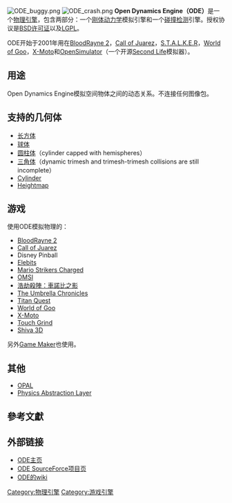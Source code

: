 {{Infobox Software
| name = Open Dynamics Engine
| logo = Odelogo.jpg
| screenshot = 
| caption = 
| developer = Russell Smith
| latest release version = 0.16.2
| latest release date = {{release date and age|2020|07|30}}<ref name="Bitbucket">[https://bitbucket.org/odedevs/ode/downloads/]</ref>
| genre = 
| license = [[BSD许可证|BSD许可证]]<ref name="mainpage">[http://www.ode.org/ode.html ODE Main Page]</ref>
| website = http://www.ode.org/
}}
[[File:ODE_buggy.png|thumb]]
[[File:ODE_crash.png|thumb]]
'''Open Dynamics Engine（ODE）'''是一个[[物理引擎|物理引擎]]，包含两部分：一个[[刚体动力学|刚体动力学]]模拟引擎和一个[[碰撞偵測|碰撞检测]]引擎。授权协议是[[BSD许可证|BSD许可证]]以及[[LGPL|LGPL]]。

ODE开始于2001年用在[[BloodRayne_2|BloodRayne 2]]，[[Call_of_Juarez|Call of Juarez]]，[[S.T.A.L.K.E.R|S.T.A.L.K.E.R]]，[[World_of_Goo|World of Goo]]，[[X-Moto|X-Moto]]和[[OpenSimulator|OpenSimulator]]（一个开源[[Second_Life|Second Life]]模拟器）。

== 用途 ==
Open Dynamics Engine模拟空间物体之间的动态关系。不连接任何图像包。

== 支持的几何体 ==
* [[长方体|长方体]]
* [[球体|球体]]
* [[圆柱体|圆柱体]]（cylinder capped with hemispheres）
* [[三角体|三角体]]（dynamic trimesh and trimesh-trimesh collisions are still incomplete）
* [[Cylinder_(geometry)|Cylinder]]
* [[Heightmap|Heightmap]]

== 游戏 ==
使用ODE模拟物理的：
* [[BloodRayne_2|BloodRayne 2]]
* [[Call_of_Juarez|Call of Juarez]]
* Disney Pinball
* [[Elebits|Elebits]]
* [[Mario_Strikers_Charged|Mario Strikers Charged]]
* [[OMSI|OMSI]]
* [[浩劫殺陣：車諾比之影|浩劫殺陣：車諾比之影]]
* [[The_Umbrella_Chronicles|The Umbrella Chronicles]]
* [[Titan_Quest|Titan Quest]]
* [[World_of_Goo|World of Goo]]
* [[X-Moto|X-Moto]]
* [[Touch_Grind|Touch Grind]]
* [[Shiva_3D|Shiva 3D]]

另外[[Game_Maker|Game Maker]]也使用。

== 其他 ==
{{Portal|Free software|Free Software Portal Logo.svg}}
{{Portal|Video games|Gamepad.svg}}
* [[OPAL_(software)|OPAL]]
* [[PAL_(software)|Physics Abstraction Layer]]

== 參考文獻 ==
{{reflist}}

== 外部链接 ==
* [http://www.ode.org ODE主页]{{Wayback|url=http://www.ode.org/ |date=20190927022656 }}
* [http://sourceforge.net/projects/opende ODE SourceForce项目页]{{Wayback|url=http://sourceforge.net/projects/opende |date=20081217110722 }}
* [https://web.archive.org/web/20080821110212/http://opende.sf.net/wiki/ ODE的wiki]

[[Category:物理引擎|Category:物理引擎]]
[[Category:游戏引擎|Category:游戏引擎]]